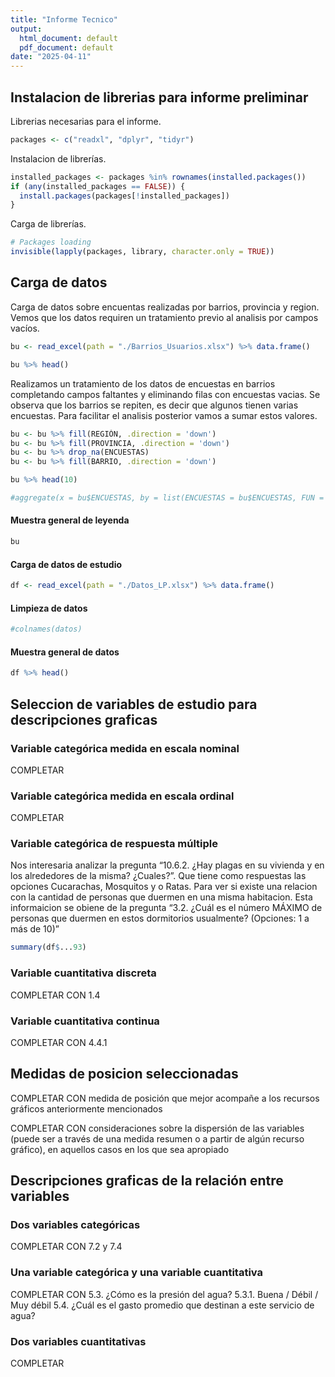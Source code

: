 ```yaml
---
title: "Informe Tecnico"
output:
  html_document: default
  pdf_document: default
date: "2025-04-11"
---
```


## Instalacion de librerias para informe preliminar

Librerias necesarias para el informe.

```r
packages <- c("readxl", "dplyr", "tidyr")
```

Instalacion de librerías.

```r
installed_packages <- packages %in% rownames(installed.packages())
if (any(installed_packages == FALSE)) {
  install.packages(packages[!installed_packages])
}
```

Carga de librerías.
```r
# Packages loading
invisible(lapply(packages, library, character.only = TRUE))
```

## Carga de datos

Carga de datos sobre encuentas realizadas por barrios, provincia y region. Vemos que los datos requiren un tratamiento previo al analisis por campos vacíos.

```r
bu <- read_excel(path = "./Barrios_Usuarios.xlsx") %>% data.frame()

bu %>% head()
```

Realizamos un tratamiento de los datos de encuestas en barrios completando campos faltantes y eliminando filas con encuestas vacias. Se observa que los barrios se repiten, es decir que algunos tienen varias encuestas. Para facilitar el analisis posterior vamos a sumar estos valores.

```r
bu <- bu %>% fill(REGIÓN, .direction = 'down')
bu <- bu %>% fill(PROVINCIA, .direction = 'down')
bu <- bu %>% drop_na(ENCUESTAS)
bu <- bu %>% fill(BARRIO, .direction = 'down')

bu %>% head(10)
```


```r
#aggregate(x = bu$ENCUESTAS, by = list(ENCUESTAS = bu$ENCUESTAS, FUN = "sum")
```

#### Muestra general de leyenda
```r
bu
```



#### Carga de datos de estudio
```r
df <- read_excel(path = "./Datos_LP.xlsx") %>% data.frame()
```
#### Limpieza de datos

```r
#colnames(datos)
```

#### Muestra general de datos
```r
df %>% head()
```

## Seleccion de variables de estudio para descripciones graficas

### Variable categórica medida en escala nominal

  COMPLETAR


###  Variable categórica medida en escala ordinal

  COMPLETAR

### Variable categórica de respuesta múltiple

  Nos interesaria analizar la pregunta "10.6.2. ¿Hay plagas en su vivienda y en los alrededores de la misma? ¿Cuales?". Que tiene como respuestas las opciones Cucarachas, Mosquitos y o Ratas. Para ver si existe una relacion con la cantidad de personas que duermen en una misma habitacion. Esta informaicion se obiene de la pregunta "3.2. ¿Cuál es el número MÁXIMO de personas que duermen en estos dormitorios usualmente? (Opciones: 1 a más de 10)"


```r
summary(df$...93)
```


### Variable cuantitativa discreta

  COMPLETAR CON 1.4

### Variable cuantitativa continua

  COMPLETAR CON 4.4.1


## Medidas de posicion seleccionadas

  COMPLETAR CON medida de posición que mejor acompañe a los recursos gráficos
anteriormente mencionados

  COMPLETAR CON consideraciones sobre la dispersión de las variables (puede ser a través de una medida resumen o a partir de algún recurso gráfico), en aquellos casos en los que sea apropiado


## Descripciones graficas de la relación entre variables

### Dos variables categóricas

  COMPLETAR CON 7.2 y 7.4

### Una variable categórica y una variable cuantitativa

  COMPLETAR CON
  5.3. ¿Cómo es la presión del agua?
  5.3.1. Buena / Débil / Muy débil
  5.4. ¿Cuál es el gasto promedio que destinan a este servicio de agua?

### Dos variables cuantitativas

  COMPLETAR